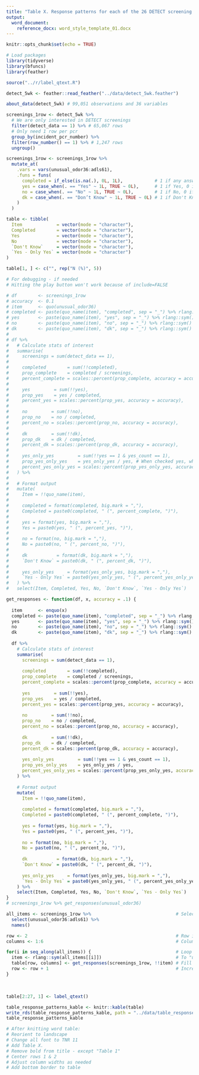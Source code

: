 ```yaml
---
title: "Table X. Response patterns for each of the 26 DETECT screening items"
output:
  word_document:
    reference_docx: word_style_template_01.docx
---
```


```r
knitr::opts_chunk$set(echo = TRUE)
```

```r
# Load packages
library(tidyverse)
library(bfuncs)
library(feather)

source("../r/label_qtext.R")
```

<!-- Load data -->

<!-- Deidentified 5-week pilot data. Created in data_medstar_aps_merged_03_preprocess_for_analysis.Rmd  -->

```r
detect_5wk <- feather::read_feather("../data/detect_5wk.feather")
```

```r
about_data(detect_5wk) # 99,051 observations and 36 variables
```

<!-- Data management -->

```r
screenings_1row <- detect_5wk %>% 
  # We are only interested in DETECT screenings
  filter(detect_data == 1) %>% # 65,067 rows
  # Only need 1 row per pcr
  group_by(incident_pcr_number) %>% 
  filter(row_number() == 1) %>% # 1,247 rows
  ungroup()
```

<!-- For each screening item, I want to know how often it was skipped, how often it was yes, how often it was no, how often it was don't know, if yes, how often it was reported, and if yes, how often other items were also yes. -->

```r
screenings_1row <- screenings_1row %>% 
  mutate_at(
    .vars = vars(unusual_odor36:adls61),
    .funs = funs(
      completed = if_else(is.na(.), 0L, 1L),            # 1 if any answer - even "Don't Know", 0 if NA
      yes = case_when(. == "Yes" ~ 1L, TRUE ~ 0L),      # 1 if Yes, 0 if anything else - including NA
      no = case_when(. == "No" ~ 1L, TRUE ~ 0L),        # 1 if No, 0 if anything else - including NA
      dk = case_when(. == "Don’t Know" ~ 1L, TRUE ~ 0L) # 1 if Don't Know, 0 if anything else - including NA
    )
  )
```


<!-- Create table shell -->

```r
table <- tibble(
  Item             = vector(mode = "character"),
  Completed        = vector(mode = "character"),
  Yes              = vector(mode = "character"),
  No               = vector(mode = "character"),
  `Don't Know`     = vector(mode = "character"),
  `Yes - Only Yes` = vector(mode = "character")
)
```

<!-- Add stat identifier to table -->

```r
table[1, ] <- c("", rep("N (%)", 5))
```

<!-- Create function to return the N and percent completed for each screening item -->
<!-- Create function to return N and percent for each response option by screening item -->
<!-- Create function to return N and percent if yes, only yes -->

```r
# For debugging - if needed
# Hitting the play button won't work because of include=FALSE

# df        <- screenings_1row
# accuracy  <- 0.1
# item      <- quo(unusual_odor36)
# completed <- paste(quo_name(item), "completed", sep = "_") %>% rlang::sym()
# yes       <- paste(quo_name(item), "yes", sep = "_") %>% rlang::sym()
# no        <- paste(quo_name(item), "no", sep = "_") %>% rlang::sym()
# dk        <- paste(quo_name(item), "dk", sep = "_") %>% rlang::sym()
# 
# df %>%
#   # Calculate stats of interest
#   summarise(
#     screenings = sum(detect_data == 1),
# 
#     completed        = sum(!!completed),
#     prop_complete    = completed / screenings,
#     percent_complete = scales::percent(prop_complete, accuracy = accuracy),
# 
#     yes         = sum(!!yes),
#     prop_yes    = yes / completed,
#     percent_yes = scales::percent(prop_yes, accuracy = accuracy),
# 
#     no         = sum(!!no),
#     prop_no    = no / completed,
#     percent_no = scales::percent(prop_no, accuracy = accuracy),
# 
#     dk         = sum(!!dk),
#     prop_dk    = dk / completed,
#     percent_dk = scales::percent(prop_dk, accuracy = accuracy),
# 
#     yes_only_yes         = sum(!!yes == 1 & yes_count == 1),
#     prop_yes_only_yes    = yes_only_yes / yes, # When checked yes, what percentage of the time was it the only yes
#     percent_yes_only_yes = scales::percent(prop_yes_only_yes, accuracy = accuracy)
#   ) %>%
# 
#   # Format output
#   mutate(
#     Item = !!quo_name(item),
# 
#     completed = format(completed, big.mark = ","),
#     Completed = paste0(completed, " (", percent_complete, ")"),
# 
#     yes = format(yes, big.mark = ","),
#     Yes = paste0(yes, " (", percent_yes, ")"),
# 
#     no = format(no, big.mark = ","),
#     No = paste0(no, " (", percent_no, ")"),
# 
#     dk           = format(dk, big.mark = ","),
#     `Don't Know` = paste0(dk, " (", percent_dk, ")"),
# 
#     yes_only_yes     = format(yes_only_yes, big.mark = ","),
#     `Yes - Only Yes` = paste0(yes_only_yes, " (", percent_yes_only_yes, ")")
#   ) %>%
#   select(Item, Completed, Yes, No, `Don't Know`, `Yes - Only Yes`)
```

```r
get_responses <- function(df, x, accuracy = .1) {
  
  item      <- enquo(x)
  completed <- paste(quo_name(item), "completed", sep = "_") %>% rlang::sym()
  yes       <- paste(quo_name(item), "yes", sep = "_") %>% rlang::sym()
  no        <- paste(quo_name(item), "no", sep = "_") %>% rlang::sym()
  dk        <- paste(quo_name(item), "dk", sep = "_") %>% rlang::sym()
  
  df %>%
    # Calculate stats of interest
    summarise(
      screenings = sum(detect_data == 1),
      
      completed        = sum(!!completed),
      prop_complete    = completed / screenings,
      percent_complete = scales::percent(prop_complete, accuracy = accuracy),
      
      yes         = sum(!!yes),
      prop_yes    = yes / completed,
      percent_yes = scales::percent(prop_yes, accuracy = accuracy),
      
      no         = sum(!!no),
      prop_no    = no / completed,
      percent_no = scales::percent(prop_no, accuracy = accuracy),
      
      dk         = sum(!!dk),
      prop_dk    = dk / completed,
      percent_dk = scales::percent(prop_dk, accuracy = accuracy),
    
      yes_only_yes         = sum(!!yes == 1 & yes_count == 1),
      prop_yes_only_yes    = yes_only_yes / yes,
      percent_yes_only_yes = scales::percent(prop_yes_only_yes, accuracy = accuracy)
    ) %>%
    
    # Format output
    mutate(
      Item = !!quo_name(item),
      
      completed = format(completed, big.mark = ","),
      Completed = paste0(completed, " (", percent_complete, ")"),
      
      yes = format(yes, big.mark = ","),
      Yes = paste0(yes, " (", percent_yes, ")"),
      
      no = format(no, big.mark = ","),
      No = paste0(no, " (", percent_no, ")"),
      
      dk           = format(dk, big.mark = ","),
      `Don't Know` = paste0(dk, " (", percent_dk, ")"),
      
      yes_only_yes     = format(yes_only_yes, big.mark = ","),
      `Yes - Only Yes` = paste0(yes_only_yes, " (", percent_yes_only_yes, ")")
    ) %>%
    select(Item, Completed, Yes, No, `Don't Know`, `Yes - Only Yes`)
}
# screenings_1row %>% get_responses(unusual_odor36)
```

<!-- Loop over all screening items -->

```r
all_items <- screenings_1row %>%                                # Select all screening items
  select(unusual_odor36:adls61) %>% 
  names()

row <- 2                                                        # Row index to start with
columns <- 1:6                                                  # Columns to fill in

for(i in seq_along(all_items)) {                                # Loop over each screening item
  item <- rlang::sym(all_items[[i]])                            # To "unquote" the column names
  table[row, columns] <- get_responses(screenings_1row, !!item) # Fill in table
  row <- row + 1                                                # Increment row
}
```

<!-- Add screening item text to "item" column -->\

```r
table[2:27, 1] <- label_qtext()
```

<!-- Turn into Kable -->

```r
table_response_patterns_kable <- knitr::kable(table)
write_rds(table_response_patterns_kable, path = "../data/table_response_patterns_kable.rds") # Save
table_response_patterns_kable
```

```r
# After knitting word table:
# Reorient to landscape
# Change all font to TNR 11
# Add Table X.
# Remove bold from title - except "Table 1"
# Center rows 1 & 2
# Adjust column widths as needed
# Add bottom border to table
```
























